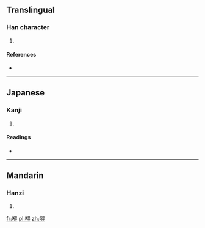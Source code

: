 ==Translingual==

===Han character===
{{Han char|rn=30|rad=口|as=11|sn=14|four=|canj=口竹人戈 (RHOI)}}

# {{defn|Han|sort=口11}}

====References====
* {{Han ref|kx=0206.201|dkj=04229|hdz=10677.110|uh=561A|ud=22042}}

----

==Japanese==

===Kanji===
{{ja-kanji|grade=|rs=口11}}

# {{defn|lang=ja|sort=口11}}

====Readings====
* {{ja-readings|on=[[とく]] (toku)|kun=}}

----

==Mandarin==

===Hanzi===
{{cmn-hanzi|pin=[[dé]] ([[de2]])|wg=te<sup>2</sup>}}

# {{defn|lang=cmn|sort=口11}}

[[fr:嘚]]
[[pl:嘚]]
[[zh:嘚]]